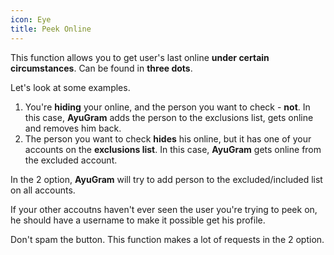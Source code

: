 ```yaml
---
icon: Eye
title: Peek Online
---
```


This function allows you to get user's last online **under certain circumstances**. Can be found in **three dots**.

Let's look at some examples.

1. You're **hiding** your online, and the person you want to check - **not**. In this case, **AyuGram** adds the person to the exclusions list, gets online and removes him back.
2. The person you want to check **hides** his online, but it has one of your accounts on the **exclusions list**. In this case, **AyuGram** gets online from the excluded account.

In the 2 option, **AyuGram** will try to add person to the excluded/included list on all accounts.

If your other accoutns haven't ever seen the user you're trying to peek on, he should have a username to make it possible get his profile.

<Callout type="warning">
Don't spam the button. This function makes a lot of requests in the 2 option.
</Callout>